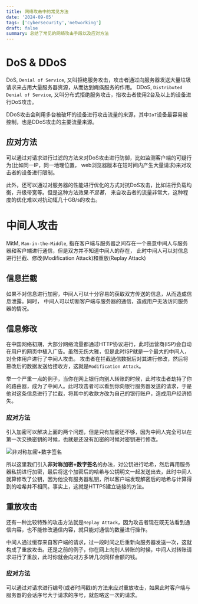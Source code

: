 ```yaml
---
title: 网络攻击中的常见方法
date: '2024-09-05'
tags: ['cybersecurity','networking']
draft: false
summary: 总结了常见的网络攻击手段以及应对方法
---
```


# DoS & DDoS
DoS, `Denial of Service`, 又叫拒绝服务攻击，攻击者通过向服务器发送大量垃圾请求来占用大量服务器资源，从而达到瘫痪服务的作用。
DDoS, `Distributed Denial of Service`, 又叫分布式拒绝服务攻击，指攻击者使用2台及以上的设备进行DoS攻击。

DDoS攻击会利用多台被破坏的设备进行攻击流量的来源，其中`IoT`设备最容易被控制，也是DDoS攻击的主要流量来源。

## 应对方法

可以通过对请求进行过滤的方法来对DoS攻击进行防御，比如监测客户端的可疑行为(比如同一IP，同一地理位置，
web浏览器版本在短时间内产生大量请求)来对攻击者的设备进行限制。

此外，还可以通过对服务器的性能进行优化的方式对抗DoS攻击，比如进行负载均衡，升级带宽等。但是这种方法效果*不显著*，
来自攻击者的流量非常大，这种程度的优化难以对抗动辄几十GB/s的攻击。


# 中间人攻击
MitM, `Man-in-the-Middle`, 指在客户端与服务器之间存在一个恶意中间人与服务器和客户端进行通信，但是双方并不知道中间人的存在，
此时中间人可以对信息进行拦截、修改(Modification Attack)和重放(Replay Attack)

## 信息拦截
如果不对信息进行加密，中间人可以十分容易的获取双方传送的信息，从而造成信息泄露。同时，
中间人可以切断客户端与服务器的通信，造成用户无法访问服务器的情况。

## 信息修改
在中国网络初期，大部分网络流量都通过HTTP协议进行，此时运营商(ISP)会自动在用户的网页中植入广告。虽然无伤大雅，但是此时ISP就是一个最大的中间人，对全体用户进行了中间人攻击。
攻击者在拦截通信数据后对其进行修改，然后将篡改后的数据发送给接收方，这就是`Modification Attack`。

举一个严重一点的例子，当你在网上银行向别人转账的时候，此时攻击者劫持了你的路由器，成为了中间人。此时攻击者可以看到你向银行服务器发送的请求，于是他对这条信息进行了拦截，将其中的收款方改为自己的银行账户，造成用户经济损失。

### 应对方法
引入加密可以解决上面的两个问题，但是只有加密还不够，因为中间人完全可以在第一次交换密钥的时候，也就是还没有加密的时候对密钥进行修改。

![非对称加密+数字签名](https://cdn.xiaolincoding.com/gh/xiaolincoder/ImageHost/%E8%AE%A1%E7%AE%97%E6%9C%BA%E7%BD%91%E7%BB%9C/HTTP/%E6%95%B0%E5%AD%97%E7%AD%BE%E5%90%8D.png)

所以这里我们引入**非对称加密+数字签名**的办法，对公钥进行哈希，然后再用服务器私钥进行加密，最后将这个加密后的哈希与公钥明文一起发送出去，此时中间人就算修改了公钥，因为他没有服务器私钥，所以客户端发现解密后的哈希与计算得到的哈希并不相同。事实上，这就是HTTPS建立链接的方法。

## 重放攻击
还有一种比较特殊的攻击方法就是`Replay Attack`，因为攻击者现在既无法看到通信内容，也不能修改通信内容，就只能对通信的数量进行操作。

中间人通过缓存来自客户端的请求，过一段时间之后重新向服务器发送一次，这就构成了重放攻击。还是之前的例子，你在网上向别人转账的时候，中间人对转账请求进行了重放，此时你就会向对方多转几次同样金额的钱。
### 应对方法
可以通过对请求进行编号(或者时间戳)的方法来应对重放攻击，如果此时客户端与服务器的会话序号大于请求的序号，就忽略这一次的请求。